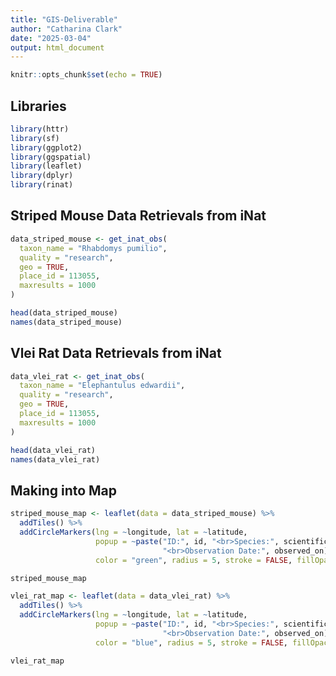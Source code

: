 ```yaml
---
title: "GIS-Deliverable"
author: "Catharina Clark"
date: "2025-03-04"
output: html_document
---
```



```r
knitr::opts_chunk$set(echo = TRUE)
```


## Libraries

```r

library(httr)
library(sf) 
library(ggplot2)
library(ggspatial)
library(leaflet)
library(dplyr)
library(rinat)

```


## Striped Mouse Data Retrievals from iNat

```r

data_striped_mouse <- get_inat_obs(
  taxon_name = "Rhabdomys pumilio",
  quality = "research", 
  geo = TRUE, 
  place_id = 113055, 
  maxresults = 1000     
)

head(data_striped_mouse)
names(data_striped_mouse)


```


## Vlei Rat Data Retrievals from iNat

```r

data_vlei_rat <- get_inat_obs(
  taxon_name = "Elephantulus edwardii",
  quality = "research", 
  geo = TRUE, 
  place_id = 113055, 
  maxresults = 1000     
)

head(data_vlei_rat)
names(data_vlei_rat)


```


## Making into Map

```r

striped_mouse_map <- leaflet(data = data_striped_mouse) %>%
  addTiles() %>%  
  addCircleMarkers(lng = ~longitude, lat = ~latitude, 
                   popup = ~paste("ID:", id, "<br>Species:", scientific_name, 
                                  "<br>Observation Date:", observed_on),
                   color = "green", radius = 5, stroke = FALSE, fillOpacity = 0.7)

striped_mouse_map

vlei_rat_map <- leaflet(data = data_vlei_rat) %>%
  addTiles() %>%  
  addCircleMarkers(lng = ~longitude, lat = ~latitude, 
                   popup = ~paste("ID:", id, "<br>Species:", scientific_name, 
                                  "<br>Observation Date:", observed_on),
                   color = "blue", radius = 5, stroke = FALSE, fillOpacity = 0.7)

vlei_rat_map
```

